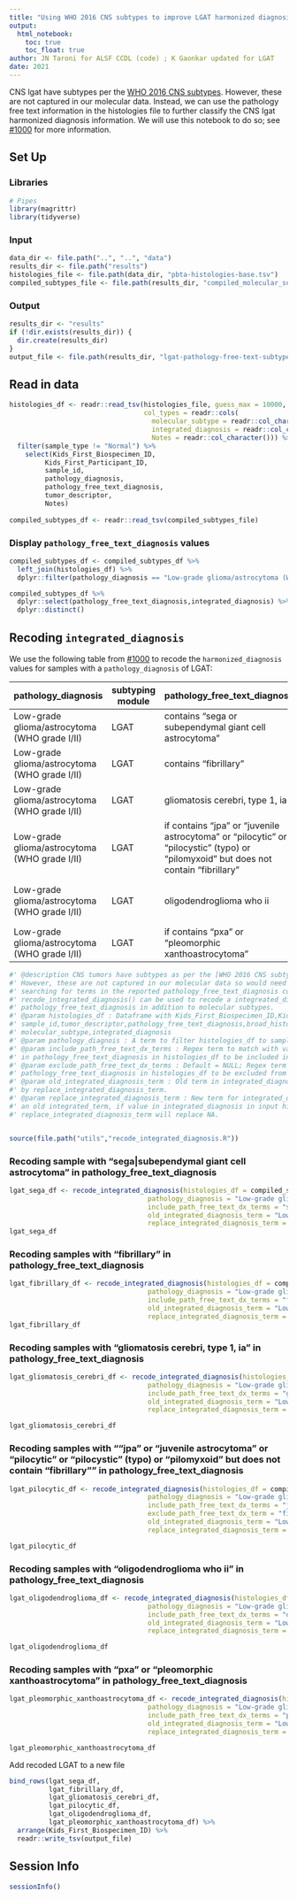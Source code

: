 ```yaml
---
title: "Using WHO 2016 CNS subtypes to improve LGAT harmonized diagnosis"
output: 
  html_notebook:
    toc: true
    toc_float: true
author: JN Taroni for ALSF CCDL (code) ; K Gaonkar updated for LGAT
date: 2021
---
```


CNS lgat have subtypes per the [WHO 2016 CNS subtypes](https://link.springer.com/content/pdf/10.1007/s00401-016-1545-1.pdf). 
However, these are not captured in our molecular data.
Instead, we can use the pathology free text information in the histologies file to further classify the CNS lgat harmonized diagnosis information.
We will use this notebook to do so; see [#1000](https://github.com/AlexsLemonade/OpenPBTA-analysis/issues/1000) for more information.

## Set Up

### Libraries

```r
# Pipes
library(magrittr)
library(tidyverse)
```

### Input

```r
data_dir <- file.path("..", "..", "data")
results_dir <- file.path("results")
histologies_file <- file.path(data_dir, "pbta-histologies-base.tsv")
compiled_subtypes_file <- file.path(results_dir, "compiled_molecular_subtypes.tsv")
```

### Output

```r
results_dir <- "results"
if (!dir.exists(results_dir)) {
  dir.create(results_dir)
}
output_file <- file.path(results_dir, "lgat-pathology-free-text-subtypes.tsv")
```

## Read in data

```r
histologies_df <- readr::read_tsv(histologies_file, guess_max = 10000,
                                  col_types = readr::cols(
                                    molecular_subtype = readr::col_character(),
                                    integrated_diagnosis = readr::col_character(),
                                    Notes = readr::col_character())) %>%
  filter(sample_type != "Normal") %>%
    select(Kids_First_Biospecimen_ID,
         Kids_First_Participant_ID,
         sample_id, 
         pathology_diagnosis,
         pathology_free_text_diagnosis,
         tumor_descriptor,
         Notes) 
  
compiled_subtypes_df <- readr::read_tsv(compiled_subtypes_file)
```

### Display `pathology_free_text_diagnosis` values

```r
compiled_subtypes_df <- compiled_subtypes_df %>%
  left_join(histologies_df) %>%
  dplyr::filter(pathology_diagnosis == "Low-grade glioma/astrocytoma (WHO grade I/II)") 

compiled_subtypes_df %>%
  dplyr::select(pathology_free_text_diagnosis,integrated_diagnosis) %>%
  dplyr::distinct()
```

## Recoding `integrated_diagnosis` 

We use the following table from [#1000](https://github.com/AlexsLemonade/OpenPBTA-analysis/issues/1000) to recode the `harmonized_diagnosis` values for samples with a `pathology_diagnosis` of LGAT:

pathology_diagnosis | subtyping module | pathology_free_text_diagnosis | broad_histology | short_histology | integrated_diagnosis
-- | -- | -- | -- | -- | --
Low-grade glioma/astrocytoma (WHO grade I/II) | LGAT | contains "sega or subependymal giant cell astrocytoma" | Low grade astrocytic tumor | LGAT | Subependymal Giant Cell Astrocytoma, `molecular_subtype`
Low-grade glioma/astrocytoma (WHO grade I/II) | LGAT | contains "fibrillary" | Low grade astrocytic tumor | LGAT | Diffuse fibrillary astrocytoma, `molecular_subtype`
Low-grade glioma/astrocytoma (WHO grade I/II) | LGAT | gliomatosis cerebri, type 1, ia | Low grade astrocytic tumor | LGAT | Gliomatosis cerebri, `molecular_subtype`
Low-grade glioma/astrocytoma (WHO grade I/II) | LGAT | if contains "jpa" or "juvenile astrocytoma" or "pilocytic" or "pilocystic" (typo) or "pilomyxoid" but does not contain "fibrillary" | Low grade astrocytic tumor | LGAT | Pilocytic astrocytoma, `molecular_subtype`
Low-grade glioma/astrocytoma (WHO grade I/II) | LGAT | oligodendroglioma who ii | Diffuse astrocytic and oligodendroglial tumor | Oligodendroglioma | Oligodendroglioma, `molecular_subtype`
Low-grade glioma/astrocytoma (WHO grade I/II) | LGAT | if contains "pxa" or "pleomorphic xanthoastrocytoma" | Low grade astrocytic tumor | LGAT | Pleomorphic xanthoastrocytoma, `molecular_subtype`

```r

#' @description CNS tumors have subtypes as per the [WHO 2016 CNS subtypes](https://link.springer.com/content/pdf/10.1007/s00401-016-1545-1.pdf). 
#' However, these are not captured in our molecular data so would need to be updated by
#' searching for terms in the reported pathology_free_text_diagnosis column in OpenPBTA histology file.
#' recode_integrated_diagnosis() can be used to recode a integreated_diagnosis based on the
#' pathology_free_text_diagnosis in addition to molecular subtypes.
#' @param histologies_df : Dataframe with Kids_First_Biospecimen_ID,Kids_First_Participant_ID,
#' sample_id,tumor_descriptor,pathology_free_text_diagnosis,broad_histology,short_histology,
#' molecular_subtype,integrated_diagnosis
#' @param pathology_diagnois : A term to filter histologies_df to samples that will be recoded
#' @param include_path_free_text_dx_terms : Regex term to match with values 
#' in pathology_free_text_diagnosis in histologies_df to be included in the recoding analysis
#' @param exclude_path_free_text_dx_terms : Default = NULL; Regex term to match with values in 
#' pathology_free_text_diagnosis in histologies_df to be excluded from the recoding analysis
#' @param old_integrated_diagnosis_term : Old term in integrated_diagnosis that should be replaced 
#' by replace_integrated_diagnosis_term.
#' @param replace_integrated_diagnosis_term : New term for integrated_diagnosis that will replace 
#' an old integrated_term, if value in integrated_diagnosis in input histologies_df is NA then 
#' replace_integrated_diagnosis_term will replace NA.


source(file.path("utils","recode_integrated_diagnosis.R"))

```

### Recoding sample with "sega|subependymal giant cell astrocytoma" in pathology_free_text_diagnosis

```r

lgat_sega_df <- recode_integrated_diagnosis(histologies_df = compiled_subtypes_df,
                                   pathology_diagnosis = "Low-grade glioma/astrocytoma (WHO grade I/II)",
                                   include_path_free_text_dx_terms = "sega|subependymal giant cell astrocytoma",
                                   old_integrated_diagnosis_term = "Low-grade glioma/astrocytoma",
                                   replace_integrated_diagnosis_term = "Subependymal Giant Cell Astrocytoma")
lgat_sega_df
```

### Recoding samples with "fibrillary" in pathology_free_text_diagnosis

```r
lgat_fibrillary_df <- recode_integrated_diagnosis(histologies_df = compiled_subtypes_df,
                                   pathology_diagnosis = "Low-grade glioma/astrocytoma (WHO grade I/II)",
                                   include_path_free_text_dx_terms = "fibrillary",
                                   old_integrated_diagnosis_term = "Low-grade glioma/astrocytoma",
                                   replace_integrated_diagnosis_term = "Diffuse fibrillary astrocytoma")
lgat_fibrillary_df
```


### Recoding samples with "gliomatosis cerebri, type 1, ia" in pathology_free_text_diagnosis
```r
lgat_gliomatosis_cerebri_df <- recode_integrated_diagnosis(histologies_df = compiled_subtypes_df,
                                   pathology_diagnosis = "Low-grade glioma/astrocytoma (WHO grade I/II)",
                                   include_path_free_text_dx_terms = "gliomatosis cerebri, type 1, ia",
                                   old_integrated_diagnosis_term = "Low-grade glioma/astrocytoma",
                                   replace_integrated_diagnosis_term = "Gliomatosis cerebri")

lgat_gliomatosis_cerebri_df
```

### Recoding samples with ""jpa" or "juvenile astrocytoma" or "pilocytic" or "pilocystic" (typo) or "pilomyxoid" but does not contain "fibrillary"" in pathology_free_text_diagnosis
```r
lgat_pilocytic_df <- recode_integrated_diagnosis(histologies_df = compiled_subtypes_df,
                                   pathology_diagnosis = "Low-grade glioma/astrocytoma (WHO grade I/II)",
                                   include_path_free_text_dx_terms = "jpa|juvenile astrocytoma|juvenile astocytoma|pilocytic|pilocystic|pilocytioc|pilomyxoid|piloxymoid",
                                   exclude_path_free_text_dx_term = "fibrillary",
                                   old_integrated_diagnosis_term = "Low-grade glioma/astrocytoma",
                                   replace_integrated_diagnosis_term = "Pilocytic astrocytoma")

lgat_pilocytic_df
```


### Recoding samples with "oligodendroglioma who ii" in pathology_free_text_diagnosis
```r
lgat_oligodendroglioma_df <- recode_integrated_diagnosis(histologies_df = compiled_subtypes_df,
                                   pathology_diagnosis = "Low-grade glioma/astrocytoma (WHO grade I/II)",
                                   include_path_free_text_dx_terms = "oligodendroglioma who ii",
                                   old_integrated_diagnosis_term = "Low-grade glioma/astrocytoma",
                                   replace_integrated_diagnosis_term = "Oligodendroglioma")

lgat_oligodendroglioma_df
```

### Recoding samples with "pxa" or "pleomorphic xanthoastrocytoma" in pathology_free_text_diagnosis
```r
lgat_pleomorphic_xanthoastrocytoma_df <- recode_integrated_diagnosis(histologies_df = compiled_subtypes_df,
                                   pathology_diagnosis = "Low-grade glioma/astrocytoma (WHO grade I/II)",
                                   include_path_free_text_dx_terms = "pleomorphic xanthroastrocytoma|pleomorphic xantoastrocytoma|pleomorphic xanthoastrocytoma|pxa",
                                   old_integrated_diagnosis_term = "Low-grade glioma/astrocytoma",
                                   replace_integrated_diagnosis_term = "Pleomorphic xanthoastrocytoma")

lgat_pleomorphic_xanthoastrocytoma_df
```


Add recoded LGAT to a new file

```r
bind_rows(lgat_sega_df,
          lgat_fibrillary_df,
          lgat_gliomatosis_cerebri_df,
          lgat_pilocytic_df,
          lgat_oligodendroglioma_df,
          lgat_pleomorphic_xanthoastrocytoma_df) %>%
  arrange(Kids_First_Biospecimen_ID) %>%
  readr::write_tsv(output_file)
```

## Session Info

```r
sessionInfo()
```